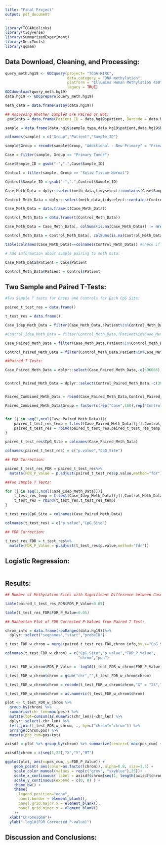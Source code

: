 ---
title: "Final Project"
output: pdf_document
---

```{r setup, include=FALSE}
library(TCGAbiolinks)
library(tidyverse)
library(SummarizedExperiment)
library(DescTools)
library(qqman)
```


## Data Download, Cleaning, and Processing:

```{r}
query_meth.hg19 <- GDCquery(project= "TCGA-KIRC",
                            data.category = "DNA methylation",
                            platform = "Illumina Human Methylation 450",
                            legacy = TRUE)
GDCdownload(query_meth.hg19)
data.hg19 <- GDCprepare(query_meth.hg19)

meth_data = data.frame(assay(data.hg19))

## Assessing Whether Samples are Paired or Not:
 patients = data.frame(Patient_ID = data.hg19$patient, Barcode = data.hg19$barcode)

sample = data.frame(data.hg19$sample_type,data.hg19$patient,data.hg19$barcode)

colnames(sample) = c("Group","Patient","Sample_ID")

sample$Group = recode(sample$Group, "Additional - New Primary" = "Primary Tumor")

Case = filter(sample, Group == "Primary Tumor")

Case$Sample_ID = gsub("-",".",Case$Sample_ID)

Control = filter(sample, Group == "Solid Tissue Normal")

Control$Sample_ID = gsub("-",".",Control$Sample_ID)

Case_Meth_Data = dplyr::select(meth_data,tidyselect::contains(Case$Sample_ID))

Control_Meth_Data = dplyr::select(meth_data,tidyselect::contains(Control$Sample_ID))

Case_Meth_Data = data.frame(t(Case_Meth_Data))

Control_Meth_Data = data.frame(t(Control_Meth_Data))

Case_Meth_Data = Case_Meth_Data[, colSums(is.na(Case_Meth_Data)) != nrow(Case_Meth_Data)]

Control_Meth_Data = Control_Meth_Data[, colSums(is.na(Control_Meth_Data)) != nrow(Control_Meth_Data)]

table(colnames(Case_Meth_Data)==colnames(Control_Meth_Data)) #check if CpG sites are same

# Add information about sample pairing to meth data:

Case_Meth_Data$Patient = Case$Patient

Control_Meth_Data$Patient = Control$Patient
```

## Two Sample and Paired T-Tests:

```{r}
#Two Sample T tests for Cases and Controls for Each CpG Site:

paired_t_test_res = data.frame()

t_test_res = data.frame()

Case_Idep_Meth_Data = filter(Case_Meth_Data,!Patient%in%Control_Meth_Data$Patient)

#Control_Idep_Meth_Data = filter(Control_Meth_Data,!Patient%in%Case_Meth_Data$Patient)

Case_Paired_Meth_Data = filter(Case_Meth_Data,Patient%in%Control_Meth_Data$Patient)

Control_Paired_Meth_Data = filter(Control_Meth_Data,Patient%in%Case_Meth_Data$Patient)

##Paired T Tests:

Case_Paired_Meth_Data = dplyr::select(Case_Paired_Meth_Data,-c(396066))


Control_Paired_Meth_Data = dplyr::select(Control_Paired_Meth_Data,-c(396066))


Paired_Combined_Meth_Data = rbind(Case_Paired_Meth_Data,Control_Paired_Meth_Data)

Paired_Combined_Meth_Data$Group = factor(c(rep("Case",160),rep("Control",160)))


for (j in seq(1,ncol(Case_Paired_Meth_Data))){
    paired_t_test_res_temp = t.test(Case_Paired_Meth_Data[[j]],Control_Paired_Meth_Data[[j]],alternative="two.sided",paired=T)$p.value
    paired_t_test_res = rbind(paired_t_test_res,paired_t_test_res_temp) 
}

paired_t_test_res$CpG_Site = colnames(Case_Paired_Meth_Data)

colnames(paired_t_test_res) = c("p.value","CpG_Site")

## FDR Correction:

paired_t_test_res_FDR = paired_t_test_res%>%
  mutate(FDR_P_Value = p.adjust(paired_t_test_res$p.value,method="fdr"))

##Two Sample T Tests:

for (j in seq(1,ncol(Case_Idep_Meth_Data))){
    t_test_res_temp = t.test(Case_Idep_Meth_Data[[j]],Control_Meth_Data[[j]],alternative="two.sided")$p.value
    t_test_res = rbind(t_test_res,t_test_res_temp) 
}

t_test_res$CpG_Site = colnames(Case_Paired_Meth_Data)

colnames(t_test_res) = c("p.value","CpG_Site")

## FDR Correction:

t_test_res_FDR = t_test_res%>%
  mutate(FDR_P_Value = p.adjust(t_test_res$p.value,method="fdr"))
```

## Logistic Regression:

```{r}

```

## Results:

```{r}
## Number of Methylation Sites with Significant Difference between Case and Controls:

table(paired_t_test_res_FDR$FDR_P_Value<0.05)

table(t_test_res_FDR$FDR_P_Value<0.05)

## Manhattan Plot of FDR Corrected P-Values from Paired T Test:

chrom_info = data.frame(rowRanges(data.hg19))%>%
  dplyr::select("seqnames","start","probeID")

t_test_FDR_w_chrom = merge(paired_t_test_res_FDR,chrom_info,by.x="CpG_Site",by.y="probeID")

colnames(t_test_FDR_w_chrom) = c("CpG_Site","p.value","FDR_P_Value",
                                 "chrom","pos")

t_test_FDR_w_chrom$FDR_P_Value = -log10(t_test_FDR_w_chrom$FDR_P_Value)

t_test_FDR_w_chrom$chrom = gsub("chr","",t_test_FDR_w_chrom$chrom)

t_test_FDR_w_chrom$chrom = recode(t_test_FDR_w_chrom$chrom,"X" = "23","Y"="24","NA"="25")

t_test_FDR_w_chrom$chrom = as.numeric(t_test_FDR_w_chrom$chrom)

plot <- t_test_FDR_w_chrom %>% 
  group_by(chrom) %>% 
  summarise(chr_len=max(pos)) %>% 
  mutate(tot=cumsum(as.numeric(chr_len))-chr_len) %>%
  dplyr::select(-chr_len) %>%
  left_join(t_test_FDR_w_chrom, ., by=c("chrom"="chrom")) %>%
  arrange(chrom,pos) %>%
  mutate(pos_cum=pos+tot)

axisdf = plot %>% group_by(chrom) %>% summarize(center=( max(pos_cum) + min(pos_cum) ) / 2 )

axisdf$chrom = c(seq(1,22),"X","Y","MT")

ggplot(plot, aes(x=pos_cum, y=FDR_P_Value)) +
    geom_point( aes(color=as.factor(chrom)), alpha=0.8, size=1.3) +
    scale_color_manual(values = rep(c("grey", "skyblue"),25))+
    scale_x_continuous( label = axisdf$chrom[seq(1, length(axisdf$chrom), by = 2)], breaks= axisdf$center[seq(1, length(axisdf$center), by = 2)] ) +
    scale_y_continuous(expand = c(0, 0) ) +
    theme_bw() +
    theme( 
      legend.position="none",
      panel.border = element_blank(),
      panel.grid.major.x = element_blank(),
      panel.grid.minor.x = element_blank()
    )+
  xlab("Chromosome")+
  ylab("-log10(FDR Corrected P-value)")
```

## Discussion and Conclusions:
